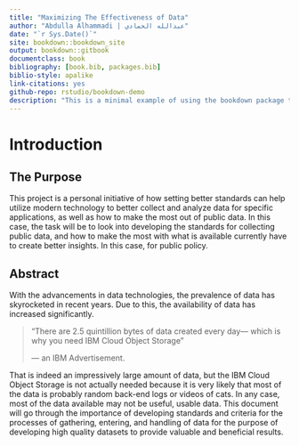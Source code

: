 ```yaml
--- 
title: "Maximizing The Effectiveness of Data"
author: "Abdulla Alhammadi | عبدالله الحمادي"
date: "`r Sys.Date()`"
site: bookdown::bookdown_site
output: bookdown::gitbook
documentclass: book
bibliography: [book.bib, packages.bib]
biblio-style: apalike
link-citations: yes
github-repo: rstudio/bookdown-demo
description: "This is a minimal example of using the bookdown package to write a book. The output format for this example is bookdown::gitbook."
---
```

# Introduction {#intro}

## The Purpose

This project is a personal initiative of how setting better standards can help utilize modern technology to better collect and analyze data for specific applications, as well as how to make the most out of public data. In this case, the task will be to look into developing the standards for collecting public data, and how to make the most with what is available currently have to create better insights. In this case, for public policy.

## Abstract

With the advancements in data technologies, the prevalence of data has skyrocketed in recent years. Due to this, the availability of data has increased significantly. 

> "There are 2.5 quintillion bytes of data created every day— 
> which is why you need IBM Cloud Object Storage"
>
> --- an IBM Advertisement.

That is indeed an impressively large amount of data, but the IBM Cloud Object Storage is not actually needed because it is very likely that most of the data is probably random back-end logs or videos of cats. In any case, most of the data available may not be useful, usable data. This document will go through the importance of developing standards and criteria for the processes of gathering, entering, and handling of data for the purpose of developing high quality datasets to provide valuable and beneficial results.
